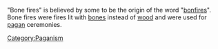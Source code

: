 "Bone fires" is believed by some to be the origin of the word "[[bonfire]]s". Bone fires were fires lit with [[bone]]s instead of [[wood]] and were used for [[Paganism|pagan]] ceremonies.

{{reli-stub}}

[[Category:Paganism]]